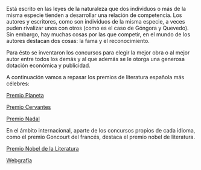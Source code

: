 
Está escrito en las leyes de la naturaleza que dos individuos o más de la misma especie tienden a desarrollar una relación de competencia. Los autores y escritores, como son individuos de la misma especie, a veces puden rivalizar unos con otros (como es el caso de Góngora y Quevedo). Sin embargo, hay muchas cosas por las que competir, en el mundo de los autores destacan dos cosas: la fama y el reconocimiento.

Para ésto se inventaron los concursos para elegir la mejor obra o al mejor autor entre todos los demás y al que además se le otorga una generosa dotación económica y publicidad. 

A continuación vamos a repasar los premios de literatura española más célebres:

<div class="botones-separados">

<a role="button" class="btn btn-success nolink" href="pages/premio-planeta.html">Premio Planeta</a>

<a role="button" class="btn btn-danger nolink" href="pages/premio-cervantes.html">Premio Cervantes</a>

<a role="button" class="btn btn-warning nolink" href="pages/premio-nadal.html">Premio Nadal</a>

</div>

En el ámbito internacional, aparte de los concursos propios de cada idioma, como el premio Goncourt del francés, destaca el premio nobel de literatura.

<div class="centrado">

<a role="button" class="btn btn-primary nolink" href="pages/premio-nobel.html">Premio Nobel de la Literatura</a>


<a href="pages/webgrafia.html" role="button" class="btn btn-outline-dark">Webgrafía</a>

</div>

